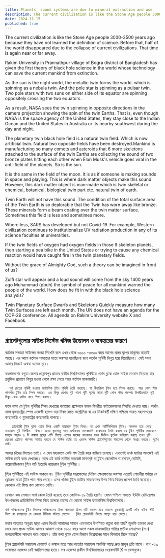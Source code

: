 ```yaml
---
title: Planets' sound systems are due to mineral extraction and use
description: The current civilization is like the Stone Age people 3000-3500 years ago because they have not learned the definition of science. Before that, half of the world disappeared due to the collapse of current civilizations. That time is again near or far away.
date: 2024-11-15
published: true
---
```


The current civilization is like the Stone Age people 3000-3500 years ago because they have not learned the definition of science. Before that, half of the world disappeared due to the collapse of current civilizations. That time is again near or far away.

Rakim University in Prannathpur village of Bogra district of Bangladesh has given the first theory of black hole science in the world whose technology can save the current mankind from extinction.

As the sun is the night world, the metallic twin forms the world. which is spinning as a nebula twin. And the pole star is spinning as a pulsar twin. Two pole stars with two suns on either side of its equator are spinning oppositely crossing the two equators.

As a result, NASA sees the twin spinning in opposite directions in the camera projection showing the spin of the twin Earths. That is, even though NASA is the space agency of the United States, they stay close to the Indian Ocean and the United States in Australia or its nearby southwest during the day and night.

The planetary twin black hole field is a natural twin field. Which is now artificial twin. Natural two opposite fields have been destroyed.Mankind is manufacturing so many comets and asteroids that 6 more skeletons attached to the surface of the twin Earths are collecting the sound of two bronze plates hitting each other when Elon Musk's vehicle goes viral in the anti-field of the planets. So is the sun.

It is the same in the field of the moon. It is as if someone is making sounds in space and playing. This is where dark matter objects make this sound. However, this dark matter object is man-made which is twin skeletal or chemical, botanical, biological twin part etc. natural twin of earth.

Twin Earth will not have this sound. The condition of the total surface area of ​​the Twin Earth is so deplorable that the Twin has worn away like bronze. These minerals form a beam coating over the twin matter surface. Sometimes this field is less and sometimes more.

Where less, SARS has developed but not Covid-19. For example, Western civilization continues to institutionalize UV ​​radiation production in any of its science faculties at universities.

If the twin fields of oxygen had oxygen fields in those 6 skeleton planets, then starting a pea bike in the United States or trying to cause any chemical reaction would have caught fire in the twin planetary fields.

Without the grace of Almighty God, such a theory can be imagined in front of us?

Zulfi star will appear and a loud sound will come from the sky 1400 years ago Muhammad (pbuh) the symbol of peace for all mankind warned the people of the world. How does he fit in with the black hole science analysis?

Twin Planetary Surface Dwarfs and Skeletons Quickly measure how many Twin Surfaces are left each month. The UN does not have an agenda for the COP-29 conference. All agenda on Rakim University website X and Facebook.

---

## প্ল‍্যানেটগুলোর সাউন্ড সিস্টেম খনিজ উত্তোলন ও ব‍্যবহারের কারণে

বর্তমান সভ‍্যতা সাইন্সের সংজ্ঞা শিখেনি বলে এখন থেকে ৩০০০ -৩৫০০ বছর আগের প্রস্তর যুগের মানুষের মতোই আছে। এর আগে বর্তমান সভ‍্যতার মতো অবস্হা হয়েছিলো বলে অর্ধেক পৃথিবী বিলুপ্ত হয়ে গিয়েছিলো। সেই সময় আবার  নিকটে অথবা অনেক দূরে।

   বাংলাদেশের বগুড়া জেলার প্রান্নাথপুর গ্রামের রাকীম বিশ্ববিদ্যালয় পৃথিবীতে প্রথম ব্ল‍্যাক হোল সাইন্স মতবাদ দিয়েছে যার প্রযুক্তির প্রয়োগে বিলুপ্ত হওয়া থেকে রক্ষা পেতে পারে বর্তমান মানবজাতি।

      সূর্য রাতের পৃথিবী হওয়ায় ম‍্যাটালিক টুইন পৃথিবী তৈরি করেছে। যা নীহারিকা টুইন হয়ে স্পিন করছে। আর পোল স্টার পালসার টুইন হয়ে স্পিন করছে। এর বিষুব রেখার দুই পাশে দুটি সূর্যের সাথে দুটি পোল স্টার পরস্পর বিপরীতভাবে দুই বিষুব রেখা ক্রসিং করে স্পিন করছে।

ফলে নাসা যে টুইন পৃথিবীর স্পিন দেখাচ্ছে  ক‍্যামেরা প্রক্ষেপনে ডাবল বিপরীত ডাইরেকশনের স্পিনিং দেখতে পায়। অর্থাৎ নাসা যুক্তরাষ্ট্রের স্পেস এজেন্সী হলেও ওরা দিবস রাতে অস্ট্রেলিয়া বা এর নিকটবর্তী দক্ষিণ পশ্চিমে ভারত মহাসাগরের কাছাকাছি ও যুক্তরাষ্ট্রের কাছাকাছি থাকছে। 

       প্ল‍্যানেটারী টুইন ব্ল‍্যাক হোল ফিল্ড একটি ন‍্যাচারাল টুইন ফিল্ড। যা এখন আর্টিফিশিয়াল টুইন। লন্ডভন্ড হয়ে গেছে ন‍্যাচারাল দুই বিপরীত  ফিল্ড। এতো ধূমকেতু আর এস্টরয়েড মানবজাতি কারখানায় তৈরি করছে যে টুইন পৃথিবীর সারফেসে সংযুক্ত আরও ৬ টি কঙ্কাল গ্রহের এন্টি ফিল্ডে এলোন মাস্কের যানবাহন যখন ভিডিও ফুটেজ ভাইরাল করছে তখন দুটি ব্রোঞ্জের প্লেটকে পরস্পর আঘাত করলে যে সাউন্ড তৈরি হয় এরকম সাউন্ড প্ল‍্যানেটগুলোর সারফেস থেকে সংগ্রহ করছে। সূর্যেও তাই।

আবার চাঁদের ফিল্ডেও তাই। এ যেন মহাকাশে কেউ শব্দ তৈরি করে বাজিয়ে চলেছে। এখানেই ডার্ক ম‍্যাটার অবজেক্ট এই সাউন্ড তৈরি করে দেখাচ্ছে। তবে এই ডার্ক ম‍্যাটার অবজেক্ট মানবসৃষ্ট যা টুইন স্কেলেটাল বা রসায়ন,বোটানি, বায়োলজিক‍্যাল টুইন পার্ট ইত‍্যাদি ন‍্যাচারাল টুইন  পৃথিবীর ।

টুইন পৃথিবীতে এই সাউন্ড থাকবে না। টুইন পৃথিবীর সারফেসের টোটাল ক্ষেত্রফলের অবস্হা এতোই শোচনীয় পর্যায়ে যে ব্রোঞ্জের মতো টুইন পাত পরে গেছে। এসব খনিজ টুইন  ম‍্যাটার সারফেসের উপর দিয়ে বিমের প্রলেপ তৈরি করেছে। কোথাও এই ফিল্ড কম কোথাও বেশি।

যেখানে কম সেখানে সার্স কোভ তৈরি হয়েছে তবে কোভিড-১৯ তৈরি হয়নি। যেমন পশ্চিমা সভ‍্যতা ইউভি রেডিয়েশন উৎপাদনের প্রাতিষ্ঠানিক শিক্ষা দিয়ে চলেছে তাদের যে কোনো সাইন্স ফ‍্যাকাল্টির বিশ্ববিদ্যালয়ে।

    যদি অক্সিজেনের টুইন ফিল্ডের অক্সিজেনের ফিল্ড থাকতো ঐসব ৬টি কঙ্কাল গ্রহে তাহলে যুক্তরাষ্ট্রে একটি মটর বাইক স্টার্ট দিলে বা রসায়নের যে কোনো বিক্রিয়া ঘটাতে গেলেও   টুইন প্ল‍্যানেটারি ফিল্ডে আগুণ ধরে যেতো।

মহান আল্লাহর অনুগ্রহ ছাড়া এমন থিওরি আমাদের সামনে এমনভাবে উপস্হিত কল্পনা করা যায়?
জুলফি তারকা দেখা দেবে এবং প্রচন্ড সাউন্ড আসবে আকাশ থেকে ১৪০০ বছর আগে সকল  মানবজাতির শান্তির প্রতীক মোহাম্মদ (সা:) জগতবাসীকে সাবধান করে গেছেন। তাঁর কথা ব্ল‍্যাক হোল বিজ্ঞান বিশ্লেষনের সাথে কিভাবে মিলে যাচ্ছে?

   টুইন প্ল‍্যানেটারি সারফেস ডোয়ার্ফ ও কঙ্কাল হতে আর কতোটা সারফেস অবশিষ্ট আছে দ্রুত মাপুন প্রতি মাসে। কপ -২৯ সন্মেলনে এজেন্ডা নেই জাতিসংঘের হাতে। সব এজেন্ডা রাকীম বিশ্ববিদ্যালয়ের ওয়েবসাইট X ও ফেসবুকে।
